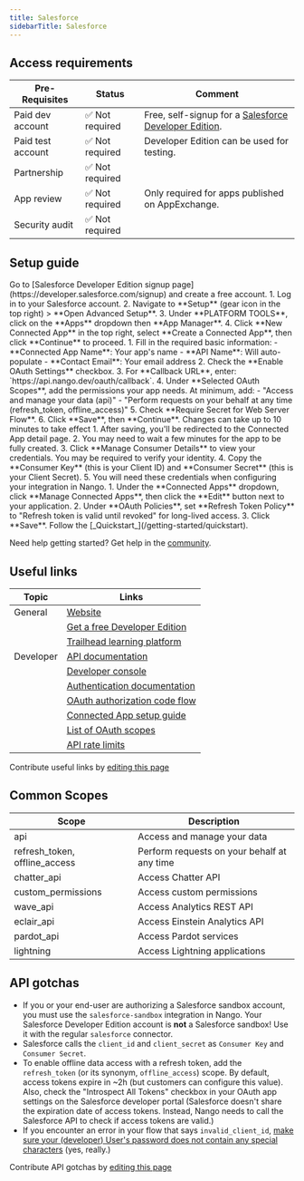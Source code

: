 ```yaml
---
title: Salesforce
sidebarTitle: Salesforce
---
```



<Overview />
<PreBuiltTooling />
<PreBuiltUseCases />

## Access requirements
| Pre-Requisites | Status | Comment|
| - | - | - |
| Paid dev account | ✅ Not required | Free, self-signup for a [Salesforce Developer Edition](https://developer.salesforce.com/signup). |
| Paid test account | ✅ Not required | Developer Edition can be used for testing. |
| Partnership | ✅ Not required | |
| App review | ✅ Not required | Only required for apps published on AppExchange. |
| Security audit | ✅ Not required | |


## Setup guide

<Steps>
  <Step title="Create a Salesforce Developer account">
    Go to [Salesforce Developer Edition signup page](https://developer.salesforce.com/signup) and create a free account.
  </Step>
  <Step title="Create a Connected App">
    1. Log in to your Salesforce account.
    2. Navigate to **Setup** (gear icon in the top right) > **Open Advanced Setup**.
    3. Under **PLATFORM TOOLS**, click on the **Apps** dropdown then **App Manager**.
    4. Click **New Connected App** in the top right, select **Create a Connected App**, then click **Continue** to proceed.
  </Step>
  <Step title="Configure Connected App settings">
    1. Fill in the required basic information:
       - **Connected App Name**: Your app's name
       - **API Name**: Will auto-populate
       - **Contact Email**: Your email address
    2. Check the **Enable OAuth Settings** checkbox.
    3. For **Callback URL**, enter: `https://api.nango.dev/oauth/callback`.
    4. Under **Selected OAuth Scopes**, add the permissions your app needs. At minimum, add:
       - "Access and manage your data (api)"
       - "Perform requests on your behalf at any time (refresh_token, offline_access)"
    5. Check **Require Secret for Web Server Flow**.
    6. Click **Save**, then **Continue**.
    <Note>Changes can take up to 10 minutes to take effect</Note>
  </Step>
  <Step title="Obtain API credentials">
    1. After saving, you'll be redirected to the Connected App detail page.
    2. You may need to wait a few minutes for the app to be fully created.
    3. Click **Manage Consumer Details** to view your credentials. You may be required to verify your identity.
    4. Copy the **Consumer Key** (this is your Client ID) and **Consumer Secret** (this is your Client Secret).
    5. You will need these credentials when configuring your integration in Nango.
  </Step>
  <Step title="Configure token settings (recommended)">
    1. Under the **Connected Apps** dropdown, click **Manage Connected Apps**, then click the **Edit** button next to your application.
    2. Under **OAuth Policies**, set **Refresh Token Policy** to "Refresh token is valid until revoked" for long-lived access.
    3. Click **Save**.
  </Step>
  <Step title="Next">
    Follow the [_Quickstart_](/getting-started/quickstart).
  </Step>
</Steps>

<Tip>Need help getting started? Get help in the [community](https://nango.dev/slack).</Tip>


## Useful links

| Topic | Links | 
| - | - | 
| General | [Website](https://www.salesforce.com/) |
| | [Get a free Developer Edition](https://developer.salesforce.com/signup) |
| | [Trailhead learning platform](https://trailhead.salesforce.com/) |
| Developer | [API documentation](https://developer.salesforce.com/docs/atlas.en-us.api_rest.meta/api_rest/intro_rest.htm) |
| | [Developer console](https://developer.salesforce.com/) |
| | [Authentication documentation](https://help.salesforce.com/s/articleView?id=sf.remoteaccess_authenticate.htm&type=5) |
| | [OAuth authorization code flow](https://help.salesforce.com/s/articleView?id=sf.remoteaccess_authorization_code_credentials_flow.htm&type=5) |
| | [Connected App setup guide](https://help.salesforce.com/s/articleView?id=xcloud.connected_app_create_api_integration.htm&type=5) |
| | [List of OAuth scopes](https://help.salesforce.com/s/articleView?id=xcloud.remoteaccess_oauth_tokens_scopes.htm&type=5) |
| | [API rate limits](https://developer.salesforce.com/docs/atlas.en-us.salesforce_app_limits_cheatsheet.meta/salesforce_app_limits_cheatsheet/salesforce_app_limits_platform_api.htm) |

<Note>Contribute useful links by [editing this page](https://github.com/nangohq/nango/tree/master/docs-v2/integrations/all/salesforce.mdx)</Note>


## Common Scopes

| Scope | Description |
| ----- | ----------- |
| api | Access and manage your data |
| refresh_token, offline_access | Perform requests on your behalf at any time |
| chatter_api | Access Chatter API |
| custom_permissions | Access custom permissions |
| wave_api | Access Analytics REST API |
| eclair_api | Access Einstein Analytics API |
| pardot_api | Access Pardot services |
| lightning | Access Lightning applications |


## API gotchas

-   If you or your end-user are authorizing a Salesforce sandbox account, you must use the `salesforce-sandbox` integration in Nango. Your Salesforce Developer Edition account is **not** a Salesforce sandbox! Use it with the regular `salesforce` connector.
-   Salesforce calls the `client_id` and `client_secret` as `Consumer Key` and `Consumer Secret`.
-   To enable offline data access with a refresh token, add the `refresh_token` (or its synonym, `offline_access`) scope. By default, access tokens expire in ~2h (but customers can configure this value). Also, check the "Introspect All Tokens" checkbox in your OAuth app settings on the Salesforce developer portal (Salesforce doesn't share the expiration date of access tokens. Instead, Nango needs to call the Salesforce API to check if access tokens are valid.)
-   If you encounter an error in your flow that says `invalid_client_id`, [make sure your (developer) User's password does not contain any special characters](https://developer.salesforce.com/forums/?id=906F00000009ABLIA2) (yes, really.)

<Note>Contribute API gotchas by [editing this page](https://github.com/nangohq/nango/tree/master/docs-v2/integrations/all/salesforce.mdx)</Note>
